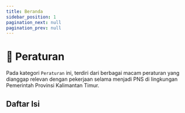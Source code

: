```yaml
---
title: Beranda
sidebar_position: 1
pagination_next: null
pagination_prev: null
---
```


# 📕 Peraturan

Pada kategori ```Peraturan``` ini, terdiri dari berbagai macam peraturan yang dianggap relevan dengan pekerjaan selama menjadi PNS di lingkungan Pemerintah Provinsi Kalimantan Timur.

## Daftar Isi
